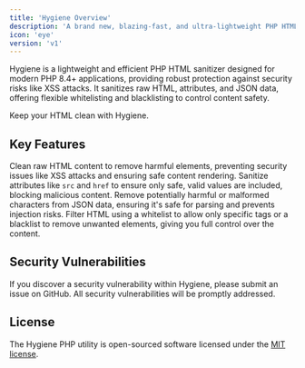 ```yaml
---
title: 'Hygiene Overview'
description: 'A brand new, blazing-fast, and ultra-lightweight PHP HTML sanitizer for modern PHP 8.4+ applications.'
icon: 'eye'
version: 'v1'
---
```


Hygiene is a lightweight and efficient PHP HTML sanitizer designed for modern PHP 8.4+ applications, providing robust protection against security risks like XSS attacks. It sanitizes raw HTML, attributes, and JSON data, offering flexible whitelisting and blacklisting to control content safety.

<Card title="GitHub Repo" icon="github" href="https://github.com/nullaidev/hygiene">
  Keep your HTML clean with Hygiene.
</Card>

## Key Features

<CardGroup cols={2}>
  <Card title="Sanitize Raw HTML" icon="code">
    Clean raw HTML content to remove harmful elements, preventing security issues like XSS attacks and ensuring safe content rendering.
  </Card>
  <Card title="Sanitize Attributes" icon="brackets-square">
    Sanitize attributes like <code>src</code> and <code>href</code> to ensure only safe, valid values are included, blocking malicious content.
  </Card>
  <Card title="Sanitize JSON" icon="brackets-curly">
    Remove potentially harmful or malformed characters from JSON data, ensuring it's safe for parsing and prevents injection risks.
  </Card>
  <Card title="HTML Filter (Whitelist & Blacklist)" icon="filter">
    Filter HTML using a whitelist to allow only specific tags or a blacklist to remove unwanted elements, giving you full control over the content.
  </Card>
</CardGroup>

## Security Vulnerabilities

If you discover a security vulnerability within Hygiene, please submit an issue on GitHub. All security vulnerabilities will be promptly addressed.

## License

The Hygiene PHP utility is open-sourced software licensed under the [MIT license](https://opensource.org/licenses/MIT).
